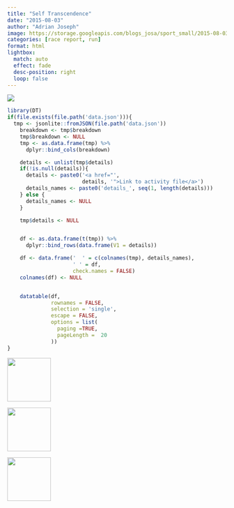 ```yaml
---
title: "Self Transcendence"
date: "2015-08-03"
author: "Adrian Joseph"
image: https://storage.googleapis.com/blogs_josa/sport_small/2015-08-03_SELF_TRANSCENDENCE/img/00.png
categories: [race report, run]
format: html
lightbox:
  match: auto
  effect: fade
  desc-position: right
  loop: false
---
```

![](https://storage.googleapis.com/blogs_josa/sport_small/2015-08-03_SELF_TRANSCENDENCE/img/00.png)

```r
library(DT)
if(file.exists(file.path('data.json'))){
  tmp <- jsonlite::fromJSON(file.path('data.json'))
    breakdown <- tmp$breakdown
    tmp$breakdown <- NULL
    tmp <- as.data.frame(tmp) %>%
      dplyr::bind_cols(breakdown)

    details <- unlist(tmp$details)
    if(!is.null(details)){
      details <- paste0('<a href="',
                        details, '">Link to activity file</a>')
      details_names <- paste0('details_', seq(1, length(details)))
    } else {
      details_names <- NULL
    }

    tmp$details <- NULL


    df <- as.data.frame(t(tmp)) %>%
      dplyr::bind_rows(data.frame(V1 = details))

    df <- data.frame('  ' = c(colnames(tmp), details_names),
                     ' ' = df,
                     check.names = FALSE)
    colnames(df) <- NULL


    datatable(df,
              rownames = FALSE,
              selection = 'single',
              escape = FALSE,
              options = list(
                paging =TRUE,
                pageLength =  20
              ))
}
```





::: {layout-ncol=4}
![](https://storage.googleapis.com/blogs_josa/sport_small/2015-08-03_SELF_TRANSCENDENCE/img/00.png){ width="100" group="hi" }

![](https://storage.googleapis.com/blogs_josa/sport_small/2015-08-03_SELF_TRANSCENDENCE/img/01.jpg){ width="100" group="hi" }

![](https://storage.googleapis.com/blogs_josa/sport_small/2015-08-03_SELF_TRANSCENDENCE/img/03.jpg){ width="100" group="hi" }


:::
